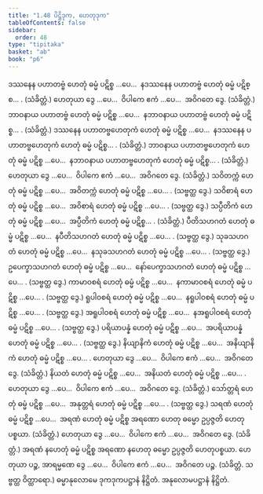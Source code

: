```yaml
---
title: "1.48 ပိဋ္ဌိဒုက, ဟေတုဒုက"
tableOfContents: false
sidebar:
  order: 48
type: "tipitaka"
basket: "ab"
book: "p6"
---
```



<DynamicBreadcrumb />

<Division number="90" book="p6" e="ch" v="39" p="60">

<Paragraph number="278" book="p6">
ဒဿနေန ပဟာတဗ္ဗံ ဟေတုံ ဓမ္မံ ပဋိစ္စ …ပေ…  နဒဿနေန ပဟာတဗ္ဗံ ဟေတုံ ဓမ္မံ ပဋိစ္စ… . (သံခိတ္တံ.)
</Paragraph>

<Paragraph number="279" book="p6">
ဟေတုယာ ဒွေ …ပေ…  ဝိပါကေ ဧကံ …ပေ…  အဝိဂတေ ဒွေ. (သံခိတ္တံ.)
</Paragraph>

</Division>
<Division number="91" book="p6" e="ch" v="39" p="60">

<Paragraph number="280" book="p6">
ဘာဝနာယ ပဟာတဗ္ဗံ ဟေတုံ ဓမ္မံ ပဋိစ္စ …ပေ…  နဘာဝနာယ ပဟာတဗ္ဗံ ဟေတုံ ဓမ္မံ ပဋိစ္စ… . (သံခိတ္တံ.)
</Paragraph>

</Division>
<Division number="92" book="p6" e="ch" v="39" p="60">

<Paragraph number="281" book="p6">
ဒဿနေန ပဟာတဗ္ဗဟေတုကံ ဟေတုံ ဓမ္မံ ပဋိစ္စ …ပေ…  နဒဿနေန ပဟာတဗ္ဗဟေတုကံ ဟေတုံ ဓမ္မံ ပဋိစ္စ… . (သံခိတ္တံ.)
</Paragraph>

</Division>
<Division number="93" book="p6" e="ch" v="39" p="60">

<Paragraph number="282" book="p6">
ဘာဝနာယ ပဟာတဗ္ဗဟေတုကံ ဟေတုံ ဓမ္မံ ပဋိစ္စ …ပေ…  နဘာဝနာယ ပဟာတဗ္ဗဟေတုကံ ဟေတုံ ဓမ္မံ ပဋိစ္စ… . (သံခိတ္တံ.)
</Paragraph>

<Paragraph number="283" book="p6">
ဟေတုယာ ဒွေ …ပေ…  ဝိပါကေ ဧကံ …ပေ…  အဝိဂတေ ဒွေ. (သံခိတ္တံ.)
</Paragraph>

</Division>
<Division number="94" book="p6" e="ch" v="39" p="60">

<Paragraph number="284" book="p6">
သဝိတက္ကံ ဟေတုံ ဓမ္မံ ပဋိစ္စ …ပေ…  အဝိတက္ကံ ဟေတုံ ဓမ္မံ ပဋိစ္စ …ပေ… . (သဗ္ဗတ္ထ ဒွေ.)
</Paragraph>

<Paragraph number="285" book="p6">
သဝိစာရံ ဟေတုံ ဓမ္မံ ပဋိစ္စ …ပေ…  အဝိစာရံ ဟေတုံ ဓမ္မံ ပဋိစ္စ …ပေ… . (သဗ္ဗတ္ထ ဒွေ.)
</Paragraph>

<Paragraph number="286" book="p6">
သပ္ပီတိကံ ဟေတုံ ဓမ္မံ ပဋိစ္စ …ပေ…  အပ္ပီတိကံ ဟေတုံ ဓမ္မံ ပဋိစ္စ… . (သံခိတ္တံ.)
</Paragraph>

<Paragraph number="287" book="p6">
ပီတိသဟဂတံ ဟေတုံ ဓမ္မံ ပဋိစ္စ …ပေ…  နပီတိသဟဂတံ ဟေတုံ ဓမ္မံ ပဋိစ္စ …ပေ… . (သဗ္ဗတ္ထ ဒွေ.)
</Paragraph>

<Paragraph number="288" book="p6">
သုခသဟဂတံ ဟေတုံ ဓမ္မံ ပဋိစ္စ …ပေ…  နသုခသဟဂတံ ဟေတုံ ဓမ္မံ ပဋိစ္စ …ပေ… . (သဗ္ဗတ္ထ ဒွေ.)
</Paragraph>

<Paragraph number="289" book="p6">
ဥပေက္ခာသဟဂတံ ဟေတုံ ဓမ္မံ ပဋိစ္စ …ပေ…  နော်ပေက္ခာသဟဂတံ ဟေတုံ ဓမ္မံ ပဋိစ္စ …ပေ… . (သဗ္ဗတ္ထ ဒွေ.)
</Paragraph>

<Paragraph number="290" book="p6">
ကာမာဝစရံ ဟေတုံ ဓမ္မံ ပဋိစ္စ …ပေ…  နကာမာဝစရံ ဟေတုံ ဓမ္မံ ပဋိစ္စ …ပေ… . (သဗ္ဗတ္ထ ဒွေ.)
</Paragraph>

<Paragraph number="291" book="p6">
ရူပါဝစရံ ဟေတုံ ဓမ္မံ ပဋိစ္စ …ပေ…  နရူပါဝစရံ ဟေတုံ ဓမ္မံ ပဋိစ္စ …ပေ… . (သဗ္ဗတ္ထ ဒွေ.)
</Paragraph>

<Paragraph number="292" book="p6">
အရူပါဝစရံ ဟေတုံ ဓမ္မံ ပဋိစ္စ …ပေ…  နအရူပါဝစရံ ဟေတုံ ဓမ္မံ ပဋိစ္စ …ပေ… . (သဗ္ဗတ္ထ ဒွေ.)
</Paragraph>

<Paragraph number="293" book="p6">
ပရိယာပန္နံ ဟေတုံ ဓမ္မံ ပဋိစ္စ …ပေ…  အပရိယာပန္နံ ဟေတုံ ဓမ္မံ ပဋိစ္စ …ပေ… . (သဗ္ဗတ္ထ ဒွေ.)
</Paragraph>

<Paragraph number="294" book="p6">
နိယျာနိကံ ဟေတုံ ဓမ္မံ ပဋိစ္စ …ပေ…  အနိယျာနိကံ ဟေတုံ ဓမ္မံ ပဋိစ္စ …ပေ… .
</Paragraph>

<Paragraph number="295" book="p6">
ဟေတုယာ ဒွေ …ပေ…  ဝိပါကေ ဧကံ …ပေ…  အဝိဂတေ ဒွေ. (သံခိတ္တံ.)
</Paragraph>

<Paragraph number="296" book="p6">
နိယတံ ဟေတုံ ဓမ္မံ ပဋိစ္စ …ပေ…  အနိယတံ ဟေတုံ ဓမ္မံ ပဋိစ္စ …ပေ… .
</Paragraph>

<Paragraph number="297" book="p6">
ဟေတုယာ ဒွေ …ပေ…  ဝိပါကေ ဧကံ …ပေ…  အဝိဂတေ ဒွေ. (သံခိတ္တံ.)
</Paragraph>

<Paragraph number="298" book="p6">
သော်တ္တရံ ဟေတုံ ဓမ္မံ ပဋိစ္စ …ပေ…  အနုတ္တရံ ဟေတုံ ဓမ္မံ ပဋိစ္စ …ပေ… . (သဗ္ဗတ္ထ ဒွေ.)
</Paragraph>

<Paragraph number="299" book="p6">
သရဏံ ဟေတုံ ဓမ္မံ ပဋိစ္စ …ပေ…  အရဏံ ဟေတုံ ဓမ္မံ ပဋိစ္စ အရဏော ဟေတု ဓမ္မော ဥပ္ပဇ္ဇတိ ဟေတုပစ္စယာ. (သံခိတ္တံ.)
</Paragraph>

<Paragraph number="300" book="p6">
ဟေတုယာ ဒွေ …ပေ…  ဝိပါကေ ဧကံ …ပေ…  အဝိဂတေ ဒွေ. (သံခိတ္တံ.)
</Paragraph>

<Paragraph number="301" book="p6">
အရဏံ နဟေတုံ ဓမ္မံ ပဋိစ္စ အရဏော နဟေတု ဓမ္မော ဥပ္ပဇ္ဇတိ ဟေတုပစ္စယာ.
</Paragraph>

<Paragraph number="302" book="p6">
ဟေတုယာ ပဉ္စ, အာရမ္မဏေ ဒွေ …ပေ…  ဝိပါကေ ဧကံ …ပေ…  အဝိဂတေ ပဉ္စ. (သံခိတ္တံ. သဗ္ဗတ္ထ ဝိတ္ထာရော.)

</Paragraph>
</Division>

<Paragraph number="303" type="center" book="p6">
ဓမ္မာနုလောမေ ဒုကဒုကပဋ္ဌာနံ နိဋ္ဌိတံ.



</Paragraph>

<Paragraph number="304" type="center" book="p6">
အနုလောမပဋ္ဌာနံ နိဋ္ဌိတံ.
</Paragraph>